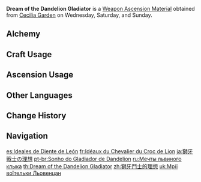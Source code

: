 {{Item Infobox
|id          = 114012
|image       = Item Dream of the Dandelion Gladiator.png
|type        = Weapon Ascension Materials
|invCategory = Character Development Items
|group       = Gladiator Shackles
|quality     = 5
|description = Vennessa may have been freed from slavery, but she then found herself subject to many other, even greater forms of bondage. What began as a duty to her tribespeople extended to all of Mondstadt, then to the concept of freedom itself, and beyond a point even to the whole world.<br />What she really hoped for, in truth, was that the world might grow stronger.
|day1        = Wednesday
|day2        = Saturday
|day3        = Sunday
|source1     = Cecilia Garden
|source2     = [[Alchemy]]
|source3     = 
|source4     = 
|source5     = 
}}
'''Dream of the Dandelion Gladiator''' is a [[Weapon Ascension Material]] obtained from [[Cecilia Garden]] on Wednesday, Saturday, and Sunday.
==Alchemy==
{{Recipe
|type = Crafting
|Shackles of the Dandelion Gladiator = 3
|Mora = 1,075
|sort = Shackles of the Dandelion Gladiator;Mora
}}
==Craft Usage==
{{Craft Usage}}

==Ascension Usage==
{{Ascension Usage}}

==Other Languages==
{{Other Languages
|en      = Dream of the Dandelion Gladiator
|zhs     = 狮牙斗士的理想
|zhs_rm  = Shīyá Dòushì de Lǐxiǎng
|zht     = 獅牙鬥士的理想
|zht_rm  = Shīyá Dòushì de Lǐxiǎng
|zh_tl   = Lionfang Gladiator's Ideal
|ja      = 獅牙戦士の理想
|ja_rm   = Shiga Senshi no Risou
|ja_tl   = Ideals of the Lionfang Warrior
|ko      = 라이언 투사의 이념
|ko_rm   = Raieon Tusa-ui Inyeom
|ko_tl   = Lion Fighter's Ideals
|es      = Ideales de Diente de León
|es_tl   = Dandelion Ideals
|fr      = Idéaux du Chevalier du Croc de Lion
|fr_tl   = Ideals of the Lion Fang Knight
|ru      = Мечты львиного клыка
|ru_tl   = Dreams of Lion Fang
|th      = Dream of Dandelion Gladiator
|vi      = Lý Tưởng Của Đấu Sĩ Nanh Sư Tử
|vi_tl   = 
|de      = Ideal des Löwenzahnkriegers
|de_tl   = Ideal of the Dandelion Warrior
|id      = Dream of the Dandelion Gladiator
|pt      = Sonho do Gladiador de Dandelion
|pt_tl   = 
|tr      = Karahindiba Gladyatörü Rüyası
|tr_tl   = 
|it      = Aspirazione del Gladiatore dei denti di leone
|it_tl   = 
}}

==Change History==
{{Change History|1.0}}

==Navigation==
{{Development Item Navbox|Weapon Materials}}

[[es:Ideales de Diente de León]]
[[fr:Idéaux du Chevalier du Croc de Lion]]
[[ja:獅牙戦士の理想]]
[[pt-br:Sonho do Gladiador de Dandelion]]
[[ru:Мечты львиного клыка]]
[[th:Dream of the Dandelion Gladiator]]
[[zh:獅牙鬥士的理想]]
[[uk:Мрії воїтельки Льовенцан]]